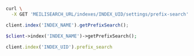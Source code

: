 <CodeGroup>

```bash cURL
curl \
  -X GET 'MEILISEARCH_URL/indexes/INDEX_UID/settings/prefix-search'
```


```javascript JS
client.index('INDEX_NAME').getPrefixSearch();
```


```php PHP
$client->index('INDEX_NAME')->getPrefixSearch();
```


```ruby Ruby
client.index('INDEX_UID').prefix_search
```

</CodeGroup>